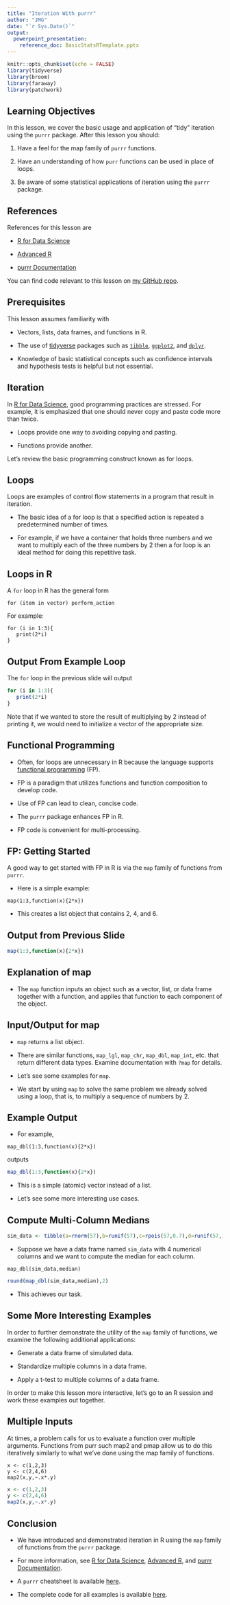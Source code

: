 ```yaml
---
title: "Iteration With purrr"
author: "JMG"
date: "`r Sys.Date()`"
output: 
  powerpoint_presentation:
    reference_doc: BasicStatsRTemplate.pptx
---
```


```r
knitr::opts_chunk$set(echo = FALSE)
library(tidyverse)
library(broom)
library(faraway)
library(patchwork)
```

## Learning Objectives

In this lesson, we cover the basic usage and application of "tidy" iteration using the `purrr` package. After this lesson you should:

1. Have a feel for the map family of `purrr` functions. 

2. Have an understanding of how `purr` functions can be used in place of loops.

3. Be aware of some statistical applications of iteration using the `purrr` package.


## References 

References for this lesson are

* [R for Data Science](https://r4ds.had.co.nz/)

* [Advanced R](https://adv-r.hadley.nz/)

* [purrr Documentation](https://purrr.tidyverse.org/)

You can find code relevant to this lesson on [my GitHub repo](https://github.com/jmgraham30/SWBmodules). 

## Prerequisites

This lesson assumes familiarity with

- Vectors, lists, data frames, and functions in R. 

- The use of [tidyverse](https://www.tidyverse.org/) packages such as [`tibble`](https://tibble.tidyverse.org/), [`ggplot2`](https://ggplot2.tidyverse.org/), and [`dplyr`](https://dplyr.tidyverse.org/). 
 
- Knowledge of basic statistical concepts such as confidence intervals and hypothesis tests is helpful but not essential.   

## Iteration 

In [R for Data Science](https://r4ds.had.co.nz/), good programming practices are stressed. For example, it is emphasized that one should never copy and paste code more than twice. 

- Loops provide one way to avoiding copying and pasting. 

- Functions provide another.  

Let's review the basic programming construct known as for loops. 


## Loops 

Loops are examples of control flow statements in a program that result in iteration. 

- The basic idea of a for loop is that a specified action is repeated a predetermined number of times. 

- For example, if we have a container that holds three numbers and we want to multiply each of the three numbers by 2 then a for loop is an ideal method for doing this repetitive task.  

## Loops in R

A `for` loop in R has the general form

`for (item in vector) perform_action`

For example:

```
for (i in 1:3){
   print(2*i)
}
```

## Output From Example Loop

The `for` loop in the previous slide will output
```r
for (i in 1:3){
   print(2*i)
}
```

Note that if we wanted to store the result of multiplying by 2 instead of printing it, we would need to initialize a vector of the appropriate size. 


## Functional Programming

- Often, for loops are unnecessary in R because the language supports [functional programming](https://en.wikipedia.org/wiki/Functional_programming) (FP).

- FP is a paradigm that utilizes functions and function composition to develop code.

- Use of FP can lead to clean, concise code. 

- The `purrr` package enhances FP in R.  

- FP code is convenient for multi-processing. 

## FP: Getting Started

A good way to get started with FP in R is via the `map` family of functions from `purrr`. 

- Here is a simple example:

```
map(1:3,function(x){2*x})
```

- This creates a list object that contains 2, 4, and 6.

## Output from Previous Slide

```r
map(1:3,function(x){2*x})
```

## Explanation of map

- The `map` function inputs an object such as a vector, list, or data frame together with a function, and applies that function to each component of the object. 



## Input/Output for map 

- `map` returns a list object. 

- There are similar functions, `map_lgl`, `map_chr`, `map_dbl`, `map_int`, etc. that return different data types. Examine documentation with `?map` for details. 

- Let's see some examples for `map`. 

- We start by using `map` to solve the same problem we already solved using a loop, that is, to multiply a sequence of numbers by 2.  


## Example Output

- For example, 

```
map_dbl(1:3,function(x){2*x})
```

outputs

```r
map_dbl(1:3,function(x){2*x})
```

- This is a simple (atomic) vector instead of a list. 

- Let's see some more interesting use cases. 

## Compute Multi-Column Medians

```r
sim_data <- tibble(a=rnorm(57),b=runif(57),c=rpois(57,0.7),d=runif(57,1,3))
```

- Suppose we have a data frame named `sim_data` with 4 numerical columns and we want to compute the median for each column.  

```
map_dbl(sim_data,median)
```
```r
round(map_dbl(sim_data,median),2)
```

- This achieves our task. 

## Some More Interesting Examples

In order to further demonstrate the utility of the `map` family of functions, we examine the following additional applications:

- Generate a data frame of simulated data.  

- Standardize multiple columns in a data frame.

- Apply a t-test to multiple columns of a data frame. 

In order to make this lesson more interactive, let's go to an R session and work these examples out together. 

## Multiple Inputs

At times, a problem calls for us to evaluate a function over multiple arguments. Functions from purr such map2 and pmap allow us to do this iteratively similarly to what we’ve done using the map family of functions.  

```
x <- c(1,2,3)
y <- c(2,4,6)
map2(x,y,~.x*.y)
```

```r
x <- c(1,2,3)
y <- c(2,4,6)
map2(x,y,~.x*.y)
```

## Conclusion

- We have introduced and demonstrated iteration in R using the `map` family of functions from the `purrr` package. 

- For more information, see [R for Data Science](https://r4ds.had.co.nz/), [Advanced R](https://adv-r.hadley.nz/), and [purrr Documentation](https://purrr.tidyverse.org/).

- A `purrr` cheatsheet is available [here](https://purrr.tidyverse.org/).

- The complete code for all examples is available [here](https://github.com/jmgraham30/SWBmodules).
